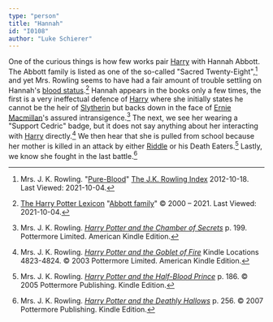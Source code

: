 ```yaml
---
type: "person"
title: "Hannah"
id: "I0108"
author: "Luke Schierer"
---
```


One of the curious things is how few works pair [Harry][] with Hannah Abbott.
The Abbott family is listed as one of the so-called "Sacred
Twenty-Eight",[^211004-10] and yet Mrs. Rowling seems to have had a fair amount
of trouble settling on Hannah's [blood status].[^211004-11]  Hannah appears in the books only a few
times, the first is a very ineffectual defence of [Harry][] where she initially
states he cannot be the heir of [Slytherin][Salazar] but backs down in the face
of [Ernie Macmillan][Ernie]'s assured intransigence.[^211004-12]  The next, we
see her wearing a "Support Cedric" badge, but it does not say anything about
her interacting with [Harry] directly.[^211004-13]  We then hear that she is
pulled from school because her mother is killed in an attack by either
[Riddle][] or his Death Eaters.[^211004-14]  Lastly, we know she fought in the
last battle.[^211004-15]

[blood status]: <../../../culture/class_and_blood>

[Harry]: <../../potter.harry_james>

[Salazar]: <../../slytherin/salazar>

[Ernie]: <../../macmillan>

[Riddle]: <../../riddle/tom_marvolo>

[^211004-15]: Mrs. J. K. Rowling.
    _[Harry Potter and the Deathly Hallows](https://www.goodreads.com/book/show/136251.Harry_Potter_and_the_Deathly_Hallows)_
    p. 256. © 2007 Pottermore Publishing. Kindle Edition.

[^211004-14]: Mrs. J. K. Rowling.
    _[Harry Potter and the Half-Blood Prince](https://www.goodreads.com/book/show/1.Harry_Potter_and_the_Half_Blood_Prince)_
    p. 186. © 2005 Pottermore Publishing. Kindle Edition.

[^211004-13]: Mrs. J. K. Rowling.
    _[Harry Potter and the Goblet of Fire](https://www.goodreads.com/book/show/6.Harry_Potter_and_the_Goblet_of_Fire)_
    Kindle Locations 4823-4824. © 2003 Pottermore Limited. American Kindle Edition.

[^211004-12]: Mrs. J. K. Rowling.
    _[Harry Potter and the Chamber of Secrets](https://www.goodreads.com/book/show/15881.Harry_Potter_and_the_Chamber_of_Secrets)_
    p. 199. Pottermore Limited. American Kindle Edition.

[^211004-11]: [The Harry Potter Lexicon](https://www.hp-lexicon.org/)
    "[Abbott family](https://www.hp-lexicon.org/character/abbott-family/)"
    © 2000 – 2021.  Last Viewed: 2021-10-04.

[^211004-10]: Mrs. J. K. Rowling.
    "[Pure-Blood](https://www.rowlingindex.org/work/pmpbl/)"
    [The J.K. Rowling Index](https://www.rowlingindex.org)
    2012-10-18. Last Viewed: 2021-10-04.

